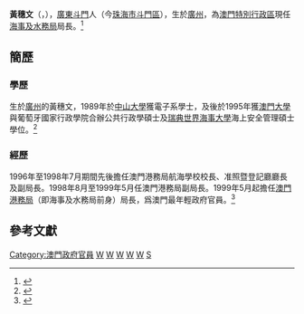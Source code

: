 {{Infobox_officeholder
| name = 黃穗文<br />{{lang|pt|Wong Soi Man}}<ref>{{cite web|title=We are sailing|accessdate=2015-01-08|url=http://macaubusinessdaily.com/Politics/We-are-sailing}}{{en}}</ref>
| image name = 
| Sex = 女
| now =  [[澳門|澳門]][[海事及水務局|海事及水務局]]局長
| period = 
| different name =
| Native place = 
| date of birth = 1967年
| place of birth = {{CHN}}[[廣東省|廣東省]][[廣州市|廣州市]]
| nationality = {{CHN-MAC}}
| party = 無
| place of death = 
| religion = 
| spouse = 
| relatives = 
| educate =
* 廣州[[中山大學|中山大學]]電子系學士
* [[澳門大學|澳門大學]]與葡萄牙國家行政學院合辦公共行政學碩士
* [[世界海事大學|瑞典世界海事大學]]海上安全管理碩士
| past =
* 澳門港務局航海學校校長（1996-1998）
* 澳門港務局准照暨登記廳廳長、副局長（1996-1999）
* 澳門港務局局長(1999-2013)
| awards =
}}
'''黃穗文'''（{{lang-pt|'''Wong Soi Man'''}}，{{bd|1967年||catIdx=W黃}}），[[廣東|廣東]][[斗門|斗門]]人（今[[珠海市|珠海市]][[斗門區|斗門區]]），生於[[廣州|廣州]]，為[[澳門特別行政區|澳門特別行政區]]現任[[海事及水務局|海事及水務局]]局長。<ref name="w1">{{cite web|title=“美女局长”眼中的澳门巨变――专访澳门港务局局长黄穗文|accessdate=2010-04-29|url=http://www.ceh.com.cn/ceh/xwpd/2010/4/29/62651.shtml}}</ref>

== 簡歷 ==
=== 學歷 ===
生於[[廣州|廣州]]的黃穗文，1989年於[[中山大學|中山大學]]獲電子系學士，及後於1995年獲[[澳門大學|澳門大學]]與葡萄牙國家行政學院合辦公共行政學碩士及[[世界海事大學|瑞典世界海事大學]]海上安全管理碩士學位。<ref name="w2">{{cite web|title=澳门特区港务局局长黄穗文：美女局长的粤澳情缘|accessdate=2009-12-08|url=http://www.oeeee.com/a/20091208/814149.html}}{{Dead link|date=2018年6月 |bot=InternetArchiveBot |fix-attempted=no }}</ref>

=== 經歷 ===
1996年至1998年7月期間先後擔任澳門港務局航海學校校長、准照暨登記廳廳長及副局長。1998年8月至1999年5月任澳門港務局副局長。1999年5月起擔任[[澳門港務局|澳門港務局]]（即海事及水務局前身）局長，爲澳門最年輕政府官員。<ref name="w2">{{cite web|title=澳门特区港务局局长黄穗文：美女局长的粤澳情缘|accessdate=2009-12-08|url=http://www.oeeee.com/a/20091208/814149.html}}{{Dead link|date=2018年6月 |bot=InternetArchiveBot |fix-attempted=no }}</ref>

==參考文獻==
{{Reflist}}

{{Asia-poli-bio-stub}}
{{MO-stub}}
[[Category:澳門政府官員|Category:澳門政府官員]]
[[Category:澳門女性政治人物|W]]
[[Category:廣州人|W]]
[[Category:珠海人|W]]
[[Category:澳門大學校友|W]]
[[Category:中山大學校友|W]]
[[Category:黃姓|S]]